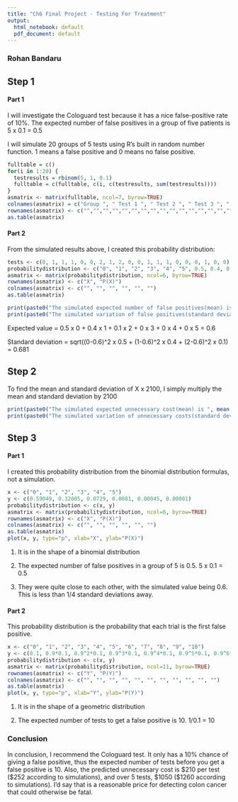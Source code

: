```yaml
---
title: "Ch6 Final Project - Testing For Treatment"
output:
  html_notebook: default
  pdf_document: default
---
```


### Rohan Bandaru

## Step 1
#### Part 1

I will investigate the Cologuard test because it has a nice false-positive rate of 10%. The expected number of false positives in a group of five patients is 5 x 0.1 = 0.5

I will simulate 20 groups of 5 tests using R's built in random number function. 1 means a false positive and 0 means no false positive. 
```r
fulltable = c()
for(i in 1:20) {
  testresults = rbinom(5, 1, 0.1)
  fulltable = c(fulltable, c(i, c(testresults, sum(testresults))))
}
asmatrix <- matrix(fulltable, ncol=7, byrow=TRUE)
colnames(asmatrix) = c("Group ", " Test 1 ", " Test 2 ", " Test 3 ", " Test 4 ", " Test 5 ", " Total")
rownames(asmatrix) <- c("","","","","","","","","","","","","","","","","","","","")
as.table(asmatrix)
```
#### Part 2
From the simulated results above, I created this probability distribution:
```r
tests <- c(0, 1, 1, 1, 0, 0, 2, 1, 2, 0, 0, 1, 1, 1, 0, 0, 0, 1, 0, 0)
probabilitydistribution <- c("0", "1", "2", "3", "4", "5", 0.5, 0.4, 0.1, 0, 0, 0)
asmatrix <- matrix(probabilitydistribution, ncol=6, byrow=TRUE)
rownames(asmatrix) <- c("X", "P(X)")
colnames(asmatrix) <- c("", "", "", "", "", "")
as.table(asmatrix)

print(paste0("The simulated expected number of false positives(mean) is ", mean(tests)))
print(paste0("The simulated variation of false positives(standard deviation) is ", sd(tests)))
```
Expected value = 0.5 x 0 + 0.4 x 1 + 0.1 x 2 + 0 x 3 + 0 x 4 + 0 x 5 = 0.6

Standard deviation = sqrt((0-0.6)^2 x 0.5 + (1-0.6)^2 x 0.4 + (2-0.6)^2 x 0.1) = 0.681

## Step 2
To find the mean and standard deviation of X x 2100, I simply multiply the mean and standard deviation by 2100
```r
print(paste0("The simulated expected unnecessary cost(mean) is ", mean(tests)*2100))
print(paste0("The simulated variation of unnecessary costs(standard deviation) is ", sd(tests)*2100))
```


## Step 3
#### Part 1
I created this probability distribution from the binomial distribution formulas, not a simulation. 
```r
x <- c("0", "1", "2", "3", "4", "5")
y <- c(0.59049, 0.32805, 0.0729, 0.0081, 0.00045, 0.00001)
probabilitydistribution <- c(x, y)
asmatrix <- matrix(probabilitydistribution, ncol=6, byrow=TRUE)
rownames(asmatrix) <- c("X", "P(X)")
colnames(asmatrix) <- c("", "", "", "", "", "")
as.table(asmatrix)
plot(x, y, type="p", xlab="X", ylab="P(X)")
```
1. It is in the shape of a binomial distribution

2. The expected number of false positives in a group of 5 is 0.5. 5 x 0.1 = 0.5

3. They were quite close to each other, with the simulated value being 0.6. This is less than 1/4 standard deviations away. 

#### Part 2
This probability distribution is the probability that each trial is the first false positive. 
```r
x <- c("0", "1", "2", "3", "4", "5", "6", "7", "8", "9", "10")
y <- c(0.1, 0.9*0.1, 0.9^2*0.1, 0.9^3*0.1, 0.9^4*0.1, 0.9^5*0.1, 0.9^6*0.1, 0.9^7*0.1, 0.9^8*0.1, 0.9^9*0.1, 0.9^10*0.1)
probabilitydistribution <- c(x, y)
asmatrix <- matrix(probabilitydistribution, ncol=11, byrow=TRUE)
rownames(asmatrix) <- c("Y", "P(Y)")
colnames(asmatrix) <- c("", "", "", "", "", "", "", "", "", "", "")
as.table(asmatrix)
plot(x, y, type="p", xlab="Y", ylab="P(Y)")
```
1. It is in the shape of a geometric distribution

2. The expected number of tests to get a false positive is 10. 1/0.1 = 10


### Conclusion
In conclusion, I recommend the Cologuard test. It only has a 10% chance of giving a false positive, thus the expected number of tests before you get a false positive is 10. Also, the predicted unnecessary cost is $210 per test ($252 according to simulations), and over 5 tests, $1050 ($1260 according to simulations). I'd say that is a reasonable price for detecting colon cancer that could otherwise be fatal. 